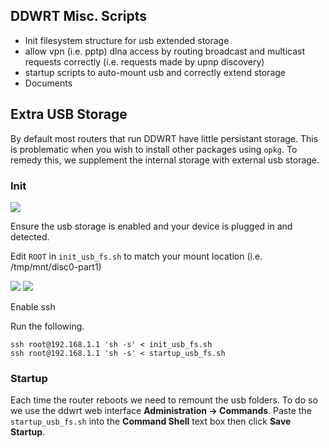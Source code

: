 == DDWRT Misc. Scripts ==

* Init filesystem structure for usb extended storage
* allow vpn (i.e. pptp) dlna access by routing broadcast and multicast requests correctly (i.e. requests made by upnp discovery)
* startup scripts to auto-mount usb and correctly extend storage
* Documents

== Extra USB Storage ==

By default most routers that run DDWRT have little persistant storage. This is problematic when you wish to install other packages using <code>opkg</code>. To remedy this, we supplement the internal storage with external usb storage.

=== Init ===
<img src="screenshots/usb_config.png" />
<p align="center">Ensure the usb storage is enabled and your device is plugged in and detected.</p>
Edit <code>ROOT</code> in <code>init_usb_fs.sh</code> to match your mount location (i.e. /tmp/mnt/disc0-part1)

<img src="screenshots/ssh_enabled_1.png" />
<img src="screenshots/ssh_enabled_2.png" />
<p align="center">Enable ssh</p>

Run the following.
<pre>
ssh root@192.168.1.1 'sh -s' < init_usb_fs.sh
ssh root@192.168.1.1 'sh -s' < startup_usb_fs.sh
</pre>

=== Startup ===

Each time the router reboots we need to remount the usb folders. To do so we use the ddwrt web interface <b>Administration -> Commands</b>. Paste the <code>startup_usb_fs.sh</code> into the <b>Command Shell</b> text box then click <b>Save Startup</b>.
